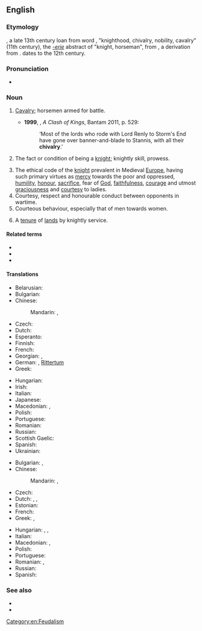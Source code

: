 ==English==
{{wikipedia}}

===Etymology===
{{etyl|enm|en}} {{m|enm|chivalrie}}, a late 13th century loan from {{etyl|fro|en}} word {{m|fro|chevalerie}}, "knighthood, chivalry, nobility, cavalry" (11th century), the ''[[-erie]]'' abstract of {{m|fro|chevaler}} "knight, horseman", from {{etyl|ML.|en}} {{m|la|caballarius||horseman, knight}}, a derivation from {{m|la|caballus||horse}}.
{{etyl|ML.|en}} {{m|la|caballaria||knighthood, status or fief of a knight}} dates to the 12th century.

===Pronunciation===
* {{IPA|/ˈʃɪvalɹi/|lang=en}}

===Noun===
{{en-noun|-|chivalries}}

# {{lb|en|now|_|rare|historical}} [[cavalry|Cavalry]]; horsemen armed for battle.
#* '''1999''', {{w|George RR Martin}}, ''A Clash of Kings'', Bantam 2011, p. 529:
#*: ‘Most of the lords who rode with Lord Renly to Storm's End have gone over banner-and-blade to Stannis, with all their '''chivalry'''.’
# {{lb|en|obsolete}} The fact or condition of being a [[knight]]; knightly skill, prowess.
# The ethical code of the [[knight]] prevalent in Medieval [[Europe]], having such primary virtues as [[mercy]] towards the poor and oppressed, [[humility]], [[honour]], [[sacrifice]], fear of [[God]], [[faithfulness]], [[courage]] and utmost [[graciousness]] and [[courtesy]] to ladies.
# Courtesy, respect and honourable conduct between opponents in wartime.
# Courteous behaviour, especially that of men towards women.
# {{lb|en|UK|legal|historical}} A [[tenure]] of [[land]]s by knightly service.

====Related terms====
* {{l|en|cavalier}}
* {{l|en|chevalier}}
* {{l|en|chivalrous}}

====Translations====
{{trans-top|ethical code}}
* Belarusian: {{t|be|ры́царства|n|sc=Cyrl}}
* Bulgarian: {{t|bg|ри́царство|n}}
* Chinese:
*: Mandarin: {{t+|cmn|騎士氣概|sc=Hani}}, {{t+|cmn|骑士气概|tr=qíshì qìgài|sc=Hani}}
* Czech: {{t+|cs|rytířství|n}}
* Dutch: {{t|nl|ridderschap}}
* Esperanto: {{t|eo|kavalireco}}
* Finnish: {{t+|fi|ritarillisuus}}
* French: {{t+|fr|chevalerie|f}}
* Georgian: {{t|ka|რაინდობა|sc=Geor}}, {{t|ka|ვაჟკაცობა|sc=Geor}}
* German: {{t+|de|Ritterlichkeit|f}}, [[Rittertum]]
* Greek: {{t+|el|ιπποσύνη|f|sc=Grek}}
{{trans-mid}}
* Hungarian: {{t+|hu|lovagiasság}}
* Irish: {{t|ga|ridireacht|f}}
* Italian: {{t+|it|cavalleria|f}}
* Japanese: {{t|ja|騎士道|tr=きしどう, kishidō|sc=Jpan}}
* Macedonian: {{t|mk|витештво|n}}, {{t|mk|рицарство|n|sc=Cyrl}}
* Polish: {{t+|pl|rycerskość|f}}
* Portuguese: {{t+|pt|cavalaria|f}}
* Romanian: {{t+|ro|cavalerie|f}}
* Russian: {{t+|ru|ры́царство|n}}
* Scottish Gaelic: {{t|gd|ridireachd|f}}
* Spanish: {{t+|es|caballerosidad|f}}
* Ukrainian: {{t|uk|ли́царство|n|sc=Cyrl}}
{{trans-bottom}}

{{trans-top|Courteous behavior, especially that of men towards women}}
* Bulgarian: {{t|bg|гала́нтност|f}}, {{t+|bg|кавале́рство|n}}
* Chinese:
*: Mandarin: {{t+|cmn|義俠|sc=Hani}}, {{t+|cmn|义侠|tr=yìxiá|sc=Hani}}
* Czech: {{t|cs|galantnost|f}}
* Dutch: {{t+|nl|ridderlijkheid|f}}, {{t|nl|hoofsheid|f}}, {{t+|nl|galanterie|f}}
* Estonian: {{t|et|rüütellikkus}}
* French: {{t+|fr|galanterie|f}}
* Greek: {{t+|el|ιπποτισμός|m|sc=Grek}}, {{t+|el|ευγένεια|f|sc=Grek}}
{{trans-mid}}
* Hungarian: {{t+|hu|lovagiasság}}, {{t+|hu|önzetlenség}}, {{t+|hu|udvariasság}}
* Italian: {{t+|it|cavalleria|f}}
* Macedonian: {{t|mk|кавале́рство|n}}, {{t|mk|гала́нтност|f}}
* Polish: {{t+|pl|rycerskość|f}}
* Portuguese: {{t|pt|cavalheirismo|m}}
* Romanian: {{t+|ro|cavalerism|n}}, {{t+|ro|galanterie|f}}
* Russian: {{t+|ru|гала́нтность|f}}
* Spanish: {{t+|es|caballerosidad}}
{{trans-bottom}}

===See also===
* {{l|en|bushido}}
* {{l|en|xiá}}

[[Category:en:Feudalism]]